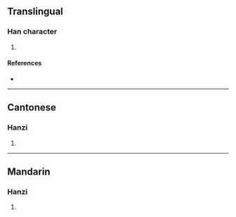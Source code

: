 {{character info/new}}
==Translingual==

===Han character===
{{Han char|rn=75|rad=木|as=04|sn=8|four=48927|canj=DCMS|ids=⿰木兮}}

# {{defn|Han|sort=木04}}

====References====
* {{Han ref|kx=0515.050|dkj=14535|dj=0903.050|hdz=21172.040|uh=678D|ud=26509|bh=CCDD|bd=52445}}

----

==Cantonese==

===Hanzi===
{{yue-hanzi|jyut=[[jai6]]|y=yai6}}

# {{defn|lang=yue|sort=木04}}

----

==Mandarin==

===Hanzi===
{{cmn-hanzi|pin=[[yì]] ([[yi4]])|wg=i<sup>4</sup>}}

# {{defn|lang=cmn|sort=木04}}